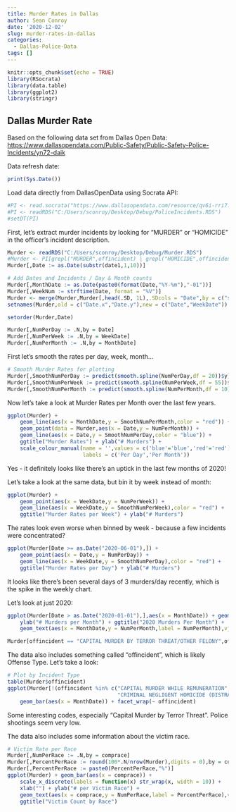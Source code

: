 ```yaml
---
title: Murder Rates in Dallas
author: Sean Conroy
date: '2020-12-02'
slug: murder-rates-in-dallas
categories:
  - Dallas-Police-Data
tags: []
---
```


```r

knitr::opts_chunk$set(echo = TRUE)
library(RSocrata)
library(data.table)
library(ggplot2)
library(stringr)
```

## Dallas Murder Rate

Based on the following data set from Dallas Open Data:
<https://www.dallasopendata.com/Public-Safety/Public-Safety-Police-Incidents/yn72-daik>
    
    
Data refresh date:
```r
print(Sys.Date())
```

Load data directly from DallasOpenData using Socrata API:
```r

#PI <- read.socrata("https://www.dallasopendata.com/resource/qv6i-rri7.csv")
#PI <- readRDS("C:/Users/sconroy/Desktop/Debug/PoliceIncidents.RDS")
#setDT(PI)

```


First, let's extract murder incidents by looking for "MURDER" or "HOMICIDE" in the officer's incident description.
```r
Murder <- readRDS("C:/Users/sconroy/Desktop/Debug/Murder.RDS")
#Murder <- PI[grepl("MURDER",offincident) | grepl("HOMICIDE",offincident),]
Murder[,Date := as.Date(substr(date1,1,10))]

# Add Dates and Incidents / Day & Month counts 
Murder[,MonthDate := as.Date(paste0(format(Date,"%Y-%m"),"-01"))]
Murder[,WeekNum := strftime(Date, format = "%V")]
Murder <- merge(Murder,Murder[,head(.SD, 1L),.SDcols = "Date",by = c("servyr","WeekNum")],by = c("servyr","WeekNum"))
setnames(Murder,old = c("Date.x","Date.y"),new = c("Date","WeekDate"))

setorder(Murder,Date)

Murder[,NumPerDay := .N,by = Date]
Murder[,NumPerWeek := .N,by = WeekDate]
Murder[,NumPerMonth := .N,by = MonthDate]

```


First let's smooth the rates per day, week, month...
```r
# Smooth Murder Rates for plotting
Murder[,SmoothNumPerDay := predict(smooth.spline(NumPerDay,df = 20))$y]
Murder[,SmoothNumPerWeek := predict(smooth.spline(NumPerWeek,df = 55))$y]
Murder[,SmoothNumPerMonth := predict(smooth.spline(NumPerMonth,df = 10))$y]


```


Now let's take a look at Murder Rates per Month over the last few years.
``` r
ggplot(Murder) +
    geom_line(aes(x = MonthDate,y = SmoothNumPerMonth,color = "red")) + 
    geom_point(data = Murder,aes(x = Date,y = NumPerMonth)) + 
    geom_line(aes(x = Date,y = SmoothNumPerDay,color = "blue")) +
    ggtitle("Murder Rates") + ylab("# Murders") + 
    scale_colour_manual(name = '',values = c('blue'='blue','red'='red'),
                        labels = c('Per Day','Per Month'))

```

Yes - it definitely looks like there's an uptick in the last few months of 2020!

Let's take a look at the same data, but bin it by week instead of month:
```r
ggplot(Murder) +
    geom_point(aes(x = WeekDate,y = NumPerWeek)) + 
    geom_line(aes(x = WeekDate,y = SmoothNumPerWeek),color = "red") +
    ggtitle("Murder Rates per Week") + ylab("# Murders")
```

The rates look even worse when binned by week - because a few incidents were concentrated?

```r
ggplot(Murder[Date >= as.Date("2020-06-01"),]) +
    geom_point(aes(x = Date,y = NumPerDay)) + 
    geom_line(aes(x = WeekDate,y = SmoothNumPerDay),color = "red") +
    ggtitle("Murder Rates per Day") + ylab("# Murders")
```

It looks like there's been several days of 3 murders/day recently, which is the spike in the weekly chart.


Let's look at just 2020:
```r
ggplot(Murder[Date > as.Date("2020-01-01"),],aes(x = MonthDate)) + geom_bar() +
    ylab("# Murders per Month") + ggtitle("2020 Murders Per Month") +
    geom_text(aes(x = MonthDate,y = NumPerMonth,label = NumPerMonth),vjust = -0.25)
```


```r
Murder[offincident == "CAPITAL MURDER BY TERROR THREAT/OTHER FELONY",offincident := "CAPITAL MURDER BY TERROR THREAT"]
```


The data also includes something called "offincident", which is likely Offense Type.  Let's take a look:
```r
# Plot by Incident Type
table(Murder$offincident)
ggplot(Murder[!(offincident %in% c("CAPITAL MURDER WHILE REMUNERATION",
                                   "CRIMINAL NEGLIGENT HOMICIDE (DISTRACTED DRIVING"))]) +
    geom_bar(aes(x = MonthDate)) + facet_wrap(~ offincident)
```

Some interesting codes, especially "Capital Murder by Terror Threat".  Police shootings seem very low.


The data also includes some information about the victim race.
```r
# Victim Rate per Race
Murder[,NumPerRace := .N,by = comprace]
Murder[,PercentPerRace := round(100*.N/nrow(Murder),digits = 0),by = comprace]
Murder[,PercentPerRace := paste0(PercentPerRace,"%")]
ggplot(Murder) + geom_bar(aes(x = comprace)) +
    scale_x_discrete(labels = function(x) str_wrap(x, width = 10)) +
    xlab("") + ylab("# per Victim Race") + 
    geom_text(aes(x = comprace,y = NumPerRace,label = PercentPerRace),vjust = -0.25) +
    ggtitle("Victim Count by Race")

```
